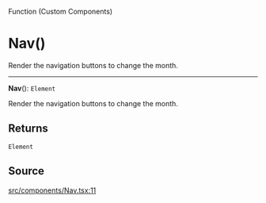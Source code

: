 <SectionTitle>Function (Custom Components)</SectionTitle>

# Nav()

<Description>
Render the navigation buttons to change the month.
</Description>

---

<a id="undefined" name="undefined"></a>

<SignatureMemberIdentifier>**Nav**(): `Element`</SignatureMemberIdentifier>

Render the navigation buttons to change the month.

## Returns

`Element`

## Source

[src/components/Nav.tsx:11](https://github.com/gpbl/react-day-picker/blob/next/src/components/Nav.tsx#L11)
